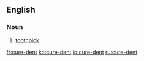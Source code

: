 ==English==

===Noun===
{{fr-noun|current=[[cure]]-[[dent]]|plural=cure-dents|m}}

# [[toothpick]]

[[fr:cure-dent]]
[[ko:cure-dent]]
[[io:cure-dent]]
[[ru:cure-dent]]